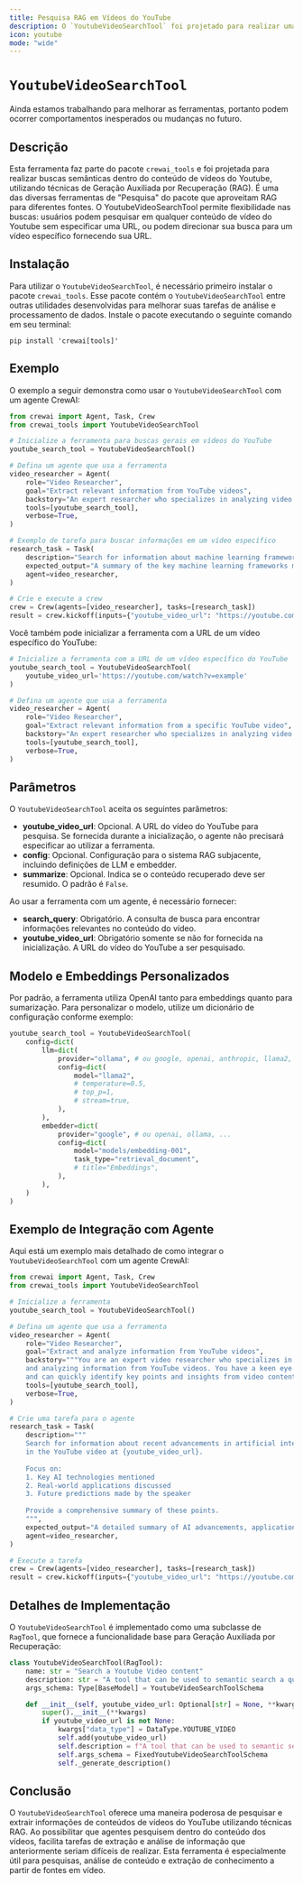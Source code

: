 ```yaml
---
title: Pesquisa RAG em Vídeos do YouTube
description: O `YoutubeVideoSearchTool` foi projetado para realizar uma busca RAG (Geração Auxiliada por Recuperação) no conteúdo de um vídeo do Youtube.
icon: youtube
mode: "wide"
---
```


# `YoutubeVideoSearchTool`

<Note>
    Ainda estamos trabalhando para melhorar as ferramentas, portanto podem ocorrer comportamentos inesperados ou mudanças no futuro.
</Note>

## Descrição

Esta ferramenta faz parte do pacote `crewai_tools` e foi projetada para realizar buscas semânticas dentro do conteúdo de vídeos do Youtube, utilizando técnicas de Geração Auxiliada por Recuperação (RAG).
É uma das diversas ferramentas de "Pesquisa" do pacote que aproveitam RAG para diferentes fontes.
O YoutubeVideoSearchTool permite flexibilidade nas buscas: usuários podem pesquisar em qualquer conteúdo de vídeo do Youtube sem especificar uma URL,
ou podem direcionar sua busca para um vídeo específico fornecendo sua URL.

## Instalação

Para utilizar o `YoutubeVideoSearchTool`, é necessário primeiro instalar o pacote `crewai_tools`.
Esse pacote contém o `YoutubeVideoSearchTool` entre outras utilidades desenvolvidas para melhorar suas tarefas de análise e processamento de dados.
Instale o pacote executando o seguinte comando em seu terminal:

```shell
pip install 'crewai[tools]'
```

## Exemplo

O exemplo a seguir demonstra como usar o `YoutubeVideoSearchTool` com um agente CrewAI:

```python Code
from crewai import Agent, Task, Crew
from crewai_tools import YoutubeVideoSearchTool

# Inicialize a ferramenta para buscas gerais em vídeos do YouTube
youtube_search_tool = YoutubeVideoSearchTool()

# Defina um agente que usa a ferramenta
video_researcher = Agent(
    role="Video Researcher",
    goal="Extract relevant information from YouTube videos",
    backstory="An expert researcher who specializes in analyzing video content.",
    tools=[youtube_search_tool],
    verbose=True,
)

# Exemplo de tarefa para buscar informações em um vídeo específico
research_task = Task(
    description="Search for information about machine learning frameworks in the YouTube video at {youtube_video_url}",
    expected_output="A summary of the key machine learning frameworks mentioned in the video.",
    agent=video_researcher,
)

# Crie e execute a crew
crew = Crew(agents=[video_researcher], tasks=[research_task])
result = crew.kickoff(inputs={"youtube_video_url": "https://youtube.com/watch?v=example"})
```

Você também pode inicializar a ferramenta com a URL de um vídeo específico do YouTube:

```python Code
# Inicialize a ferramenta com a URL de um vídeo específico do YouTube
youtube_search_tool = YoutubeVideoSearchTool(
    youtube_video_url='https://youtube.com/watch?v=example'
)

# Defina um agente que usa a ferramenta
video_researcher = Agent(
    role="Video Researcher",
    goal="Extract relevant information from a specific YouTube video",
    backstory="An expert researcher who specializes in analyzing video content.",
    tools=[youtube_search_tool],
    verbose=True,
)
```

## Parâmetros

O `YoutubeVideoSearchTool` aceita os seguintes parâmetros:

- **youtube_video_url**: Opcional. A URL do vídeo do YouTube para pesquisa. Se fornecida durante a inicialização, o agente não precisará especificar ao utilizar a ferramenta.
- **config**: Opcional. Configuração para o sistema RAG subjacente, incluindo definições de LLM e embedder.
- **summarize**: Opcional. Indica se o conteúdo recuperado deve ser resumido. O padrão é `False`.

Ao usar a ferramenta com um agente, é necessário fornecer:

- **search_query**: Obrigatório. A consulta de busca para encontrar informações relevantes no conteúdo do vídeo.
- **youtube_video_url**: Obrigatório somente se não for fornecida na inicialização. A URL do vídeo do YouTube a ser pesquisado.

## Modelo e Embeddings Personalizados

Por padrão, a ferramenta utiliza OpenAI tanto para embeddings quanto para sumarização. Para personalizar o modelo, utilize um dicionário de configuração conforme exemplo:

```python Code  
youtube_search_tool = YoutubeVideoSearchTool(
    config=dict(
        llm=dict(
            provider="ollama", # ou google, openai, anthropic, llama2, ...
            config=dict(
                model="llama2",
                # temperature=0.5,
                # top_p=1,
                # stream=true,
            ),
        ),
        embedder=dict(
            provider="google", # ou openai, ollama, ...
            config=dict(
                model="models/embedding-001",
                task_type="retrieval_document",
                # title="Embeddings",
            ),
        ),
    )
)
```

## Exemplo de Integração com Agente

Aqui está um exemplo mais detalhado de como integrar o `YoutubeVideoSearchTool` com um agente CrewAI:

```python Code
from crewai import Agent, Task, Crew
from crewai_tools import YoutubeVideoSearchTool

# Inicialize a ferramenta
youtube_search_tool = YoutubeVideoSearchTool()

# Defina um agente que usa a ferramenta
video_researcher = Agent(
    role="Video Researcher",
    goal="Extract and analyze information from YouTube videos",
    backstory="""You are an expert video researcher who specializes in extracting 
    and analyzing information from YouTube videos. You have a keen eye for detail 
    and can quickly identify key points and insights from video content.""",
    tools=[youtube_search_tool],
    verbose=True,
)

# Crie uma tarefa para o agente
research_task = Task(
    description="""
    Search for information about recent advancements in artificial intelligence 
    in the YouTube video at {youtube_video_url}. 
    
    Focus on:
    1. Key AI technologies mentioned
    2. Real-world applications discussed
    3. Future predictions made by the speaker
    
    Provide a comprehensive summary of these points.
    """,
    expected_output="A detailed summary of AI advancements, applications, and future predictions from the video.",
    agent=video_researcher,
)

# Execute a tarefa
crew = Crew(agents=[video_researcher], tasks=[research_task])
result = crew.kickoff(inputs={"youtube_video_url": "https://youtube.com/watch?v=example"})
```

## Detalhes de Implementação

O `YoutubeVideoSearchTool` é implementado como uma subclasse de `RagTool`, que fornece a funcionalidade base para Geração Auxiliada por Recuperação:

```python Code
class YoutubeVideoSearchTool(RagTool):
    name: str = "Search a Youtube Video content"
    description: str = "A tool that can be used to semantic search a query from a Youtube Video content."
    args_schema: Type[BaseModel] = YoutubeVideoSearchToolSchema

    def __init__(self, youtube_video_url: Optional[str] = None, **kwargs):
        super().__init__(**kwargs)
        if youtube_video_url is not None:
            kwargs["data_type"] = DataType.YOUTUBE_VIDEO
            self.add(youtube_video_url)
            self.description = f"A tool that can be used to semantic search a query the {youtube_video_url} Youtube Video content."
            self.args_schema = FixedYoutubeVideoSearchToolSchema
            self._generate_description()
```

## Conclusão

O `YoutubeVideoSearchTool` oferece uma maneira poderosa de pesquisar e extrair informações de conteúdos de vídeos do YouTube utilizando técnicas RAG. Ao possibilitar que agentes pesquisem dentro do conteúdo dos vídeos, facilita tarefas de extração e análise de informação que anteriormente seriam difíceis de realizar. Esta ferramenta é especialmente útil para pesquisas, análise de conteúdo e extração de conhecimento a partir de fontes em vídeo.